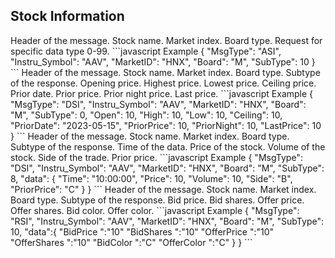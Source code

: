 ## Stock Information

<Accordion title="Request">
  <ParamField path="MsgType" type="string" default="none" required>
    Header of the message.
  </ParamField>
  <ParamField path="Instru_Symbol" type="string" required>
    Stock name.
  </ParamField>
  <ParamField path="MarketID" type="string" required>
    Market index.
  </ParamField>
  <ParamField path="Board" type="string" default="M" required>
    Board type.
  </ParamField>
  <ParamField path="SubType" type="int" required>
    Request for specific data type 0-99.
  </ParamField>
  ```javascript Example
{
  "MsgType": "ASI",
  "Instru_Symbol": "AAV",
  "MarketID": "HNX",
  "Board": "M",
  "SubType": 10
}
```
</Accordion>

<AccordionGroup>

<Accordion title="Response SubType 0">
  <ResponseField name="MsgType" type="string">
    Header of the message.
  </ResponseField>
  <ResponseField name="Instru_Symbol" type="string">
    Stock name.
  </ResponseField>
  <ResponseField name="MarketID" type="string">
    Market index.
  </ResponseField>
  <ResponseField name="Board" type="char">
    Board type.
  </ResponseField>
  <ResponseField name="SubType" type="int">
    Subtype of the response.
  </ResponseField>
  <ResponseField name="Open" type="double">
    Opening price.
  </ResponseField>
  <ResponseField name="High" type="double">
    Highest price.
  </ResponseField>
  <ResponseField name="Low" type="double">
    Lowest price.
  </ResponseField>
  <ResponseField name="Ceiling" type="double">
    Ceiling price.
  </ResponseField>
  <ResponseField name="PriorDate" type="string">
    Prior date.
  </ResponseField>
  <ResponseField name="PriorPrice" type="double">
    Prior price.
  </ResponseField>
  <ResponseField name="PriorNight" type="double">
    Prior night price.
  </ResponseField>
  <ResponseField name="LastPrice" type="double">
    Last price.
  </ResponseField>
  ```javascript Example
{
  "MsgType": "DSI",
  "Instru_Symbol": "AAV",
  "MarketID": "HNX",
  "Board": "M",
  "SubType": 0,
  "Open": 10,
  "High": 10,
  "Low": 10,
  "Ceiling": 10,
  "PriorDate": "2023-05-15",
  "PriorPrice": 10,
  "PriorNight": 10,
  "LastPrice": 10  
}
```
</Accordion>

<Accordion title="Response SubType 8">
  <ResponseField name="MsgType" type="string">
    Header of the message.
  </ResponseField>
  <ResponseField name="Instru_Symbol" type="string">
    Stock name.
  </ResponseField>
  <ResponseField name="MarketID" type="string">
    Market index.
  </ResponseField>
  <ResponseField name="Board" type="char">
    Board type.
  </ResponseField>
  <ResponseField name="SubType" type="int">
    Subtype of the response.
  </ResponseField>
  <ResponseField name="data">
    <Expandable title="Toggle details">
      <ResponseField name="Time" type="string">
        Time of the data.
      </ResponseField>
      <ResponseField name="Price" type="double">
        Price of the stock.
      </ResponseField>
      <ResponseField name="Volume" type="double">
        Volume of the stock.
      </ResponseField>
      <ResponseField name="Side" type="char">
        Side of the trade.
      </ResponseField>
      <ResponseField name="PriorPrice" type="char">
        Prior price.
      </ResponseField>
    </Expandable>
  </ResponseField>
  ```javascript Example
{
  "MsgType": "DSI",
  "Instru_Symbol": "AAV",
  "MarketID": "HNX",
  "Board": "M",
  "SubType": 8,
  "data": {
    "Time": "10:00:00",
    "Price": 10,
    "Volume": 10,
    "Side": "B",
    "PriorPrice": "C"
  }
}
```
</Accordion>

<Accordion title="Response SubType 10">
  <ResponseField name="MsgType" type="string">
    Header of the message.
  </ResponseField>
  <ResponseField name="Instru_Symbol" type="string">
    Stock name.
  </ResponseField>
  <ResponseField name="MarketID" type="string">
    Market index.
  </ResponseField>
  <ResponseField name="Board" type="char">
    Board type.
  </ResponseField>
  <ResponseField name="SubType" type="int">
    Subtype of the response.
  </ResponseField>
  <ResponseField name="data">
    <Expandable title="Toggle details">
      <ResponseField name="BidPrice" type="double">
        Bid price.
      </ResponseField>
      <ResponseField name="BidShares" type="double">
        Bid shares.
      </ResponseField>
      <ResponseField name="OfferPrice" type="double">
        Offer price.
      </ResponseField>
      <ResponseField name="OfferShares" type="double">
        Offer shares.
      </ResponseField>
      <ResponseField name="BidColor" type="char">
        Bid color.
      </ResponseField>
      <ResponseField name="OfferColor" type="char">
        Offer color.
      </ResponseField>
    </Expandable>
  </ResponseField>
  ```javascript Example
{
  "MsgType": "RSI",
  "Instru_Symbol": "AAV",
  "MarketID": "HNX",
  "Board": "M",
  "SubType": 10,
  "data":{
    "BidPrice     ":"10"
    "BidShares    ":"10"
    "OfferPrice   ":"10"
    "OfferShares  ":"10"
    "BidColor     ":"C"
    "OfferColor   ":"C"
    }
}
```
</Accordion>

</AccordionGroup>